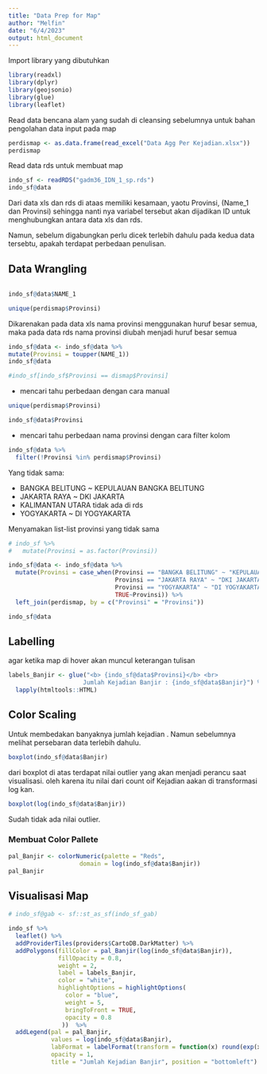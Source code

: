 ---
title: "Data Prep for Map"
author: "Melfin"
date: "6/4/2023"
output: html_document
---

Import library yang dibutuhkan

```{r}
library(readxl)
library(dplyr)
library(geojsonio)
library(glue)
library(leaflet)
```

Read data bencana alam yang sudah di cleansing sebelumnya untuk bahan pengolahan data input pada map

```{r}
perdismap <- as.data.frame(read_excel("Data Agg Per Kejadian.xlsx"))
perdismap
```

Read data rds untuk membuat map

```{r}
indo_sf <- readRDS("gadm36_IDN_1_sp.rds")
indo_sf@data
```

Dari data xls dan rds di ataas memiliki kesamaan, yaotu Provinsi, (Name_1 dan Provinsi) sehingga nanti nya variabel tersebut akan dijadikan ID untuk menghubungkan antara data xls dan rds.

Namun, sebelum digabungkan perlu dicek terlebih dahulu pada kedua data tersebtu, apakah terdapat perbedaan penulisan.

## Data Wrangling


```{r}
```


```{r}
indo_sf@data$NAME_1
```



```{r}
unique(perdismap$Provinsi)
```


Dikarenakan pada data xls nama provinsi menggunakan huruf besar semua, maka pada data rds nama provinsi diubah menjadi huruf besar semua


```{r}
indo_sf@data <- indo_sf@data %>% 
mutate(Provinsi = toupper(NAME_1)) 
indo_sf@data
```

```{r}
#indo_sf[indo_sf$Provinsi == dismap$Provinsi]
```

- mencari tahu perbedaan dengan cara manual 


```{r}
unique(perdismap$Provinsi)
```

```{r}
indo_sf@data$Provinsi
```

- mencari tahu perbedaan nama provinsi dengan cara filter kolom

```{r}
indo_sf@data %>% 
  filter(!Provinsi %in% perdismap$Provinsi)
```
Yang tidak sama: 

- BANGKA BELITUNG ~ KEPULAUAN BANGKA BELITUNG
- JAKARTA RAYA ~ DKI JAKARTA
- KALIMANTAN UTARA tidak ada di rds
- YOGYAKARTA ~ DI YOGYAKARTA

Menyamakan list-list provinsi yang tidak sama 

```{r}
# indo_sf %>% 
#   mutate(Provinsi = as.factor(Provinsi))
```



```{r}
indo_sf@data <- indo_sf@data %>% 
  mutate(Provinsi = case_when(Provinsi == "BANGKA BELITUNG" ~ "KEPULAUAN BANGKA BELITUNG",
                              Provinsi == "JAKARTA RAYA" ~ "DKI JAKARTA",
                              Provinsi == "YOGYAKARTA" ~ "DI YOGYAKARTA",
                              TRUE~Provinsi)) %>% 
  left_join(perdismap, by = c("Provinsi" = "Provinsi"))
```

```{r}
indo_sf@data
```

## Labelling

agar ketika map di hover akan muncul keterangan tulisan


```{r}
labels_Banjir <- glue("<b> {indo_sf@data$Provinsi}</b> <br>
                     Jumlah Kejadian Banjir : {indo_sf@data$Banjir}") %>% 
  lapply(htmltools::HTML)
```


## Color Scaling

Untuk membedakan banyaknya jumlah kejadian . Namun sebelumnya melihat persebaran data terlebih dahulu.

```{r}
boxplot(indo_sf@data$Banjir)

```


dari boxplot di atas terdapat nilai outlier yang akan menjadi perancu saat visualisasi. oleh karena itu nilai dari count oif Kejadian aakan di transformasi log kan. 

```{r}
boxplot(log(indo_sf@data$Banjir))
```
Sudah tidak ada nilai outlier.


### Membuat Color Pallete

```{r}
pal_Banjir <- colorNumeric(palette = "Reds", 
                    domain = log(indo_sf@data$Banjir))
pal_Banjir
```



## Visualisasi Map

```{r}
# indo_sf@gab <- sf::st_as_sf(indo_sf_gab)
```


```{r}
indo_sf %>% 
  leaflet() %>% 
  addProviderTiles(providers$CartoDB.DarkMatter) %>% 
  addPolygons(fillColor = pal_Banjir(log(indo_sf@data$Banjir)), 
              fillOpacity = 0.8, 
              weight = 2, 
              label = labels_Banjir,  
              color = "white", 
              highlightOptions = highlightOptions(
                color = "blue", 
                weight = 5, 
                bringToFront = TRUE, 
                opacity = 0.8
               ))  %>% 
  addLegend(pal = pal_Banjir,
            values = log(indo_sf@data$Banjir),
            labFormat = labelFormat(transform = function(x) round(exp(x))),
            opacity = 1,
            title = "Jumlah Kejadian Banjir", position = "bottomleft")
```


<!-- ```{r} -->
<!-- indo_map <- readRDS("gadm36_IDN_1_sf.rds") -->
<!-- ``` -->


<!-- ```{r} -->
<!-- write.csv(indo_map, "cek.csv", row.names= FALSE ) -->
<!-- ``` -->

<!-- ```{r} -->
<!-- cek <- read.csv("cek.csv") -->
<!-- ``` -->

